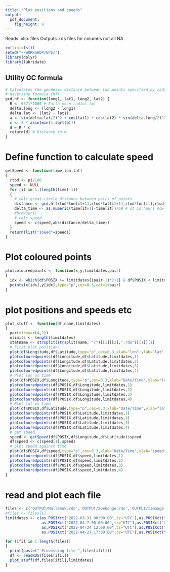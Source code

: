 ```yaml
---
title: "Plot positions and speeds"
output: 
  pdf_document: 
    fig_height: 9
---
```


Reads .xlsx files
Outputs .rds files for columns not all NA

```r
rm(list=ls())
setwd("~/WORKSHOP/GPS/")
library(dplyr)
library(lubridate)


```

## Utility GC formula
```r

# Calculates the geodesic distance between two points specified by radian latitude/longitude using the
# Haversine formula (hf)
gcd.hf <- function(long1, lat1, long2, lat2) {
  R <- 6371*1000 # Earth mean radius [m]
  delta.long <- (long2 - long1)
  delta.lat <- (lat2 - lat1)
  a <- sin(delta.lat/2)^2 + cos(lat1) * cos(lat2) * sin(delta.long/2)^2
  c <- 2 * asin(min(1,sqrt(a)))
  d = R * c
  return(d) # Distance in m
}

```

# Define function to calculate speed
```r
getSpeed <- function(time,lon,lat)
{
  rtod <- pi/180
  speed <- NULL
  for (it in 1:(length(time)-1))
  {
    # calc great-circle distance between pairs of points
    distance <- gcd.hf(rtod*lon[it+1],rtod*lat[it+1],rtod*lon[it],rtod*lat[it])
    delta_time <- as.numeric(time[it+1]-time[it])/60 # dt in hours now
    #browser()
    # calc speed
    speed <- c(speed,abs(distance/delta_time))
  }
  return(list("speed"=speed))
}
```

# Plot coloured points
```r
plotcolouredpoints <- function(x,y,limitdates,pair)
{
  idx <- which(df$POSIX >= limitdates[(pair-1)*2+1] & df$POSIX < limitdates[(pair-1)*2+2])
  points(x[idx],y[idx],type="p",cex=0.3,col=1+pair)
}
```



# plot positions and speeds etc
```r
plot_stuff <- function(df,name,limitdates)
{
  par(mfrow=c(4,1))
  nlimits <- length(limitdates)
  statname <- strsplit(strsplit(name, "/")[[1]][2],".rds")[[1]][1]
  # First plot positions
  plot(df$Longitude,df$Latitude,type="p",cex=0.3,xlab="lon",ylab="lat",main=statname)
  plotcolouredpoints(df$Longitude,df$Latitude,limitdates,1)
  plotcolouredpoints(df$Longitude,df$Latitude,limitdates,2)
  plotcolouredpoints(df$Longitude,df$Latitude,limitdates,3)
  plotcolouredpoints(df$Longitude,df$Latitude,limitdates,4)
  # Plot lon vs time
  plot(df$POSIX,df$Longitude,type="p",cex=0.3,xlab="Date/Time",ylab="lon",main=statname)
  plotcolouredpoints(df$POSIX,df$Longitude,limitdates,1)
  plotcolouredpoints(df$POSIX,df$Longitude,limitdates,2)
  plotcolouredpoints(df$POSIX,df$Longitude,limitdates,3)
  plotcolouredpoints(df$POSIX,df$Longitude,limitdates,4)
  # Plot lat vs time
  plot(df$POSIX,df$Latitude,type="p",cex=0.3,xlab="Date/Time",ylab="lat",main=statname)
  plotcolouredpoints(df$POSIX,df$Latitude,limitdates,1)
  plotcolouredpoints(df$POSIX,df$Latitude,limitdates,2)
  plotcolouredpoints(df$POSIX,df$Latitude,limitdates,3)
  plotcolouredpoints(df$POSIX,df$Latitude,limitdates,4)
  # get speed
  speed <- getSpeed(df$POSIX,df$Longitude,df$Latitude)$speed
  df$speed <- c(speed[1],speed)
  # plot speed against time
  plot(df$POSIX,df$speed,type="p",cex=0.3,xlab="Date/Time",ylab="speed [m/hr]",main=statname)
  plotcolouredpoints(df$POSIX,df$speed,limitdates,1)
  plotcolouredpoints(df$POSIX,df$speed,limitdates,2)
  plotcolouredpoints(df$POSIX,df$speed,limitdates,3)
  plotcolouredpoints(df$POSIX,df$speed,limitdates,4)
}
```


# read and plot each file
```r
files <- c('OUTPUT/Mallemuk.rds','OUTPUT/Soekonge.rds','OUTPUT/Ismaage.rds','OUTPUT/Havterne.rds','OUTPUT/Havoern.rds','OUTPUT/Edder.rds')
#files <- files[1]
limitdates <- c(as.POSIXct("2022-03-31 00:00:00",tz="UTC"),as.POSIXct("2022-04-7 00:00:00",tz="UTC"),
                as.POSIXct("2022-04-7 00:00:00",tz="UTC"),as.POSIXct("2022-04-24 12:00:00",tz="UTC"),
                as.POSIXct("2022-04-24 12:00:00",tz="UTC"),as.POSIXct("2022-04-27 17:00:00",tz="UTC"),
                as.POSIXct("2022-04-27 17:00:00",tz="UTC"),as.POSIXct("2022-05-04 00:00:00",tz="UTC")) 

for (ifil in 1:length(files))
{
  print(paste(" Processing file ",files[ifil]))
  df <- readRDS(files[ifil])
  plot_stuff(df,files[ifil],limitdates)
}

```


